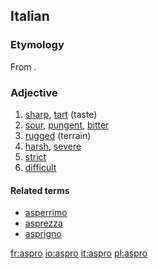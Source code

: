 ==Italian==

===Etymology===
From {{etyl|la|it}} {{term|asperus|lang=la}}.

===Adjective===
{{it-adj|aspr}}

# [[sharp]], [[tart]] (taste)
# [[sour]], [[pungent]], [[bitter]]
# [[rugged]] (terrain)
# [[harsh]], [[severe]]
# [[strict]]
# [[difficult]]

====Related terms====
*[[asperrimo]]
*[[asprezza]]
*[[asprigno]]

[[fr:aspro]]
[[io:aspro]]
[[it:aspro]]
[[pl:aspro]]